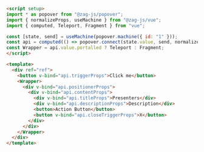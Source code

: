 ```md
<script setup>
import * as popover from "@zag-js/popover";
import { normalizeProps, useMachine } from "@zag-js/vue";
import { computed, Teleport, Fragment } from "vue";

const [state, send] = useMachine(popover.machine({ id: "1" }));
const api = computed(() => popover.connect(state.value, send, normalizeProps));
const Wrapper = api.value.portalled ? Teleport : Fragment;
</script>

<template>
  <div ref="ref">
    <button v-bind="api.triggerProps">Click me</button>
    <Wrapper>
      <div v-bind="api.positionerProps">
        <div v-bind="api.contentProps">
          <div v-bind="api.titleProps">Presenters</div>
          <div v-bind="api.descriptionProps">Description</div>
          <button>Action Button</button>
          <button v-bind="api.closeTriggerProps">X</button>
        </div>
      </div>
    </Wrapper>
  </div>
</template>
```
